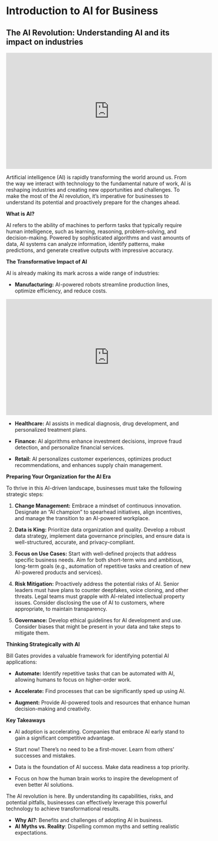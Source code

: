 # Introduction to AI for Business

## The AI Revolution: Understanding AI and its impact on industries

```{=html}
<div class="ratio ratio-16x9 mb-3">
  <iframe width="560" height="315" src="https://www.youtube.com/embed/iH3WbwG09K8?si=wz4TSZxO3y-zDW1w" title="YouTube video player" frameborder="0" allow="accelerometer; autoplay; clipboard-write; encrypted-media; gyroscope; picture-in-picture; web-share" referrerpolicy="strict-origin-when-cross-origin" allowfullscreen></iframe>
</div>
```


Artificial intelligence (AI) is rapidly transforming the world around us. From the way we interact with technology to the fundamental nature of work, AI is reshaping industries and creating new opportunities and challenges. To make the most of the AI revolution, it's imperative for businesses to understand its potential and proactively prepare for the changes ahead.

**What is AI?**

AI refers to the ability of machines to perform tasks that typically require human intelligence, such as learning, reasoning, problem-solving, and decision-making. Powered by sophisticated algorithms and vast amounts of data, AI systems can analyze information, identify patterns, make predictions, and generate creative outputs with impressive accuracy.

**The Transformative Impact of AI**

AI is already making its mark across a wide range of industries:

-   **Manufacturing:** AI-powered robots streamline production lines, optimize efficiency, and reduce costs.

```{=html}
<div class="ratio ratio-16x9 m-3">
  <iframe width="560" height="315" src="https://www.youtube.com/embed/vOrhfyMe_EQ?si=hU9Mv6Ec5c1ODNP8" title="YouTube video player" frameborder="0" allow="accelerometer; autoplay; clipboard-write; encrypted-media; gyroscope; picture-in-picture; web-share" referrerpolicy="strict-origin-when-cross-origin" allowfullscreen></iframe>
</div>
```

-   **Healthcare:** AI assists in medical diagnosis, drug development, and personalized treatment plans.

-   **Finance:** AI algorithms enhance investment decisions, improve fraud detection, and personalize financial services.

-   **Retail:** AI personalizes customer experiences, optimizes product recommendations, and enhances supply chain management.

**Preparing Your Organization for the AI Era**

To thrive in this AI-driven landscape, businesses must take the following strategic steps:

1.  **Change Management:** Embrace a mindset of continuous innovation. Designate an "AI champion" to spearhead initiatives, align incentives, and manage the transition to an AI-powered workplace.

2.  **Data is King:** Prioritize data organization and quality. Develop a robust data strategy, implement data governance principles, and ensure data is well-structured, accurate, and privacy-compliant.

3.  **Focus on Use Cases:** Start with well-defined projects that address specific business needs. Aim for both short-term wins and ambitious, long-term goals (e.g., automation of repetitive tasks and creation of new AI-powered products and services).

4.  **Risk Mitigation:** Proactively address the potential risks of AI. Senior leaders must have plans to counter deepfakes, voice cloning, and other threats. Legal teams must grapple with AI-related intellectual property issues. Consider disclosing the use of AI to customers, where appropriate, to maintain transparency.

5.  **Governance:** Develop ethical guidelines for AI development and use. Consider biases that might be present in your data and take steps to mitigate them.

**Thinking Strategically with AI**

Bill Gates provides a valuable framework for identifying potential AI applications:

-   **Automate:** Identify repetitive tasks that can be automated with AI, allowing humans to focus on higher-order work.

-   **Accelerate:** Find processes that can be significantly sped up using AI.

-   **Augment:** Provide AI-powered tools and resources that enhance human decision-making and creativity.

**Key Takeaways**

-   AI adoption is accelerating. Companies that embrace AI early stand to gain a significant competitive advantage.

-   Start now! There's no need to be a first-mover. Learn from others' successes and mistakes.

-   Data is the foundation of AI success. Make data readiness a top priority.

-   Focus on how the human brain works to inspire the development of even better AI solutions.

The AI revolution is here. By understanding its capabilities, risks, and potential pitfalls, businesses can effectively leverage this powerful technology to achieve transformational results.

-   **Why AI?**: Benefits and challenges of adopting AI in business.
-   **AI Myths vs. Reality**: Dispelling common myths and setting realistic expectations.
